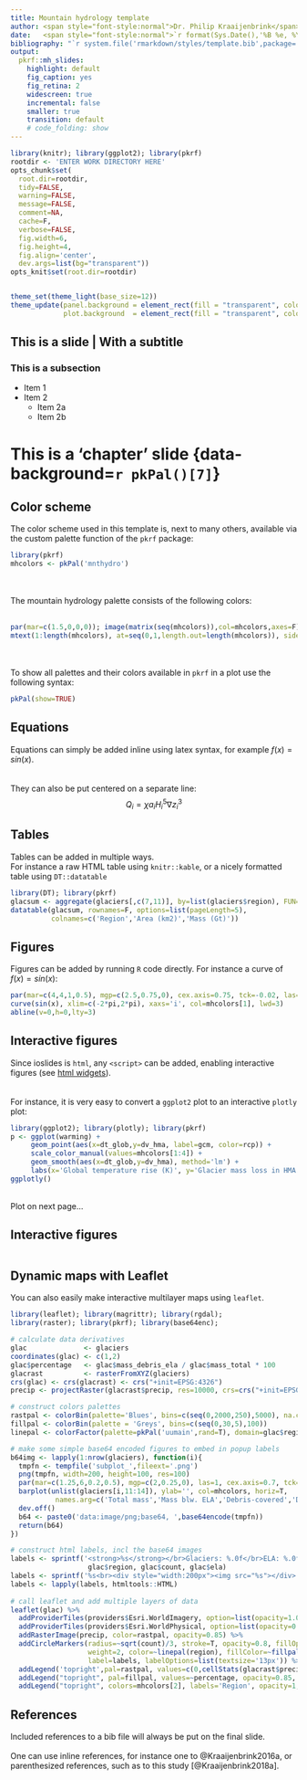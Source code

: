 ```yaml
---
title: Mountain hydrology template
author: <span style="font-style:normal">Dr. Philip Kraaijenbrink</span>
date:   <span style="font-style:normal">`r format(Sys.Date(),'%B %e, %Y')`</span><br>
bibliography: "`r system.file('rmarkdown/styles/template.bib',package='pkrf')`"
output: 
  pkrf::mh_slides:
    highlight: default
    fig_caption: yes
    fig_retina: 2
    widescreen: true
    incremental: false
    smaller: true
    transition: default
    # code_folding: show
---
```


<!-- Initial setup chunk to define options -->
```r
library(knitr); library(ggplot2); library(pkrf)
rootdir <- 'ENTER WORK DIRECTORY HERE'
opts_chunk$set(
  root.dir=rootdir,
  tidy=FALSE,
  warning=FALSE,
  message=FALSE,
  comment=NA,
  cache=F,
  verbose=FALSE,
  fig.width=6,
  fig.height=4,
  fig.align='center',
  dev.args=list(bg="transparent"))
opts_knit$set(root.dir=rootdir)


theme_set(theme_light(base_size=12))
theme_update(panel.background = element_rect(fill = "transparent", colour = NA),
             plot.background  = element_rect(fill = "transparent", colour = NA))
```

<!-- ------------------------------------------------------------------------------ -->

## This is a slide | With a subtitle

### This is a subsection

* Item 1
* Item 2
  + Item 2a
  + Item 2b





# This is a 'chapter' slide {data-background=`r pkPal()[7]`}




## Color scheme

The color scheme used in this template is, next to many others, available via the custom palette function of the `pkrf` package:
```r
library(pkrf)
mhcolors <- pkPal('mnthydro')
```
<br><br>
The mountain hydrology palette consists of the following colors:  
<br>
```r
par(mar=c(1.5,0,0,0)); image(matrix(seq(mhcolors)),col=mhcolors,axes=F)
mtext(1:length(mhcolors), at=seq(0,1,length.out=length(mhcolors)), side=1, line=0.5)

```   

<br>  
To show all palettes and their colors available in `pkrf` in a plot use the following syntax:  
```r
pkPal(show=TRUE)
```



## Equations
Equations can simply be added inline using latex syntax, for example $f(x)=sin(x)$.  
<br>  
They can also be put centered on a separate line:  
$${Q_i} = \chi {a_i}H_i^5\nabla z_i^3$$


## Tables
Tables can be added in multiple ways.  
For instance a raw HTML table using `knitr::kable`, or a nicely formatted table using `DT::datatable`

```r
library(DT); library(pkrf)
glacsum <- aggregate(glaciers[,c(7,11)], by=list(glaciers$region), FUN=sum)
datatable(glacsum, rownames=F, options=list(pageLength=5),
          colnames=c('Region','Area (km2)','Mass (Gt)'))
```



## Figures
Figures can be added by running `R` code directly. For instance a curve of $f(x)=sin(x)$:
```r
par(mar=c(4,4,1,0.5), mgp=c(2.5,0.75,0), cex.axis=0.75, tck=-0.02, las=1)
curve(sin(x), xlim=c(-2*pi,2*pi), xaxs='i', col=mhcolors[1], lwd=3)
abline(v=0,h=0,lty=3)
```






## Interactive figures
Since ioslides is `html`, any `<script>` can be added, enabling interactive figures (see [html widgets](https://www.htmlwidgets.org/index.html)).  
<br>  
For instance, it is very easy to convert a `ggplot2` plot to an interactive `plotly` plot:
```r
library(ggplot2); library(plotly); library(pkrf)
p <- ggplot(warming) +
     geom_point(aes(x=dt_glob,y=dv_hma, label=gcm, color=rcp)) +
     scale_color_manual(values=mhcolors[1:4]) + 
     geom_smooth(aes(x=dt_glob,y=dv_hma), method='lm') + 
     labs(x='Global temperature rise (K)', y='Glacier mass loss in HMA (%)')
ggplotly()
```

<br>Plot on next page...  




## Interactive figures
```r
```




## Dynamic maps with Leaflet
You can also easily make interactive multilayer maps using `leaflet`.

```r
library(leaflet); library(magrittr); library(rgdal);
library(raster); library(pkrf); library(base64enc);

# calculate data derivatives
glac              <- glaciers
coordinates(glac) <- c(1,2)
glac$percentage   <- glac$mass_debris_ela / glac$mass_total * 100
glacrast          <- rasterFromXYZ(glaciers)
crs(glac) <- crs(glacrast) <- crs("+init=EPSG:4326")
precip <- projectRaster(glacrast$precip, res=10000, crs=crs("+init=EPSG:3857"))

# construct colors palettes
rastpal <- colorBin(palette='Blues', bins=c(seq(0,2000,250),5000), na.color='#00000000')
fillpal <- colorBin(palette = 'Greys', bins=c(seq(0,30,5),100))
linepal <- colorFactor(palette=pkPal('uumain',rand=T), domain=glac$region)

# make some simple base64 encoded figures to embed in popup labels
b64img <- lapply(1:nrow(glaciers), function(i){
  tmpfn <- tempfile('subplot_',fileext='.png')
  png(tmpfn, width=200, height=100, res=100)
  par(mar=c(1.25,6,0.2,0.5), mgp=c(2,0.25,0), las=1, cex.axis=0.7, tck=-0.03)
  barplot(unlist(glaciers[i,11:14]), ylab='', col=mhcolors, horiz=T,
           names.arg=c('Total mass','Mass blw. ELA','Debris-covered','DC blw. ELA'))
  dev.off()
  b64 <- paste0('data:image/png;base64, ',base64encode(tmpfn))
  return(b64)
})

# construct html labels, incl the base64 images
labels <- sprintf('<strong>%s</strong></br>Glaciers: %.0f</br>ELA: %.0f m',
                   glac$region, glac$count, glac$ela) 
labels <- sprintf('%s<br><div style="width:200px"><img src="%s"></div>',labels,b64img)
labels <- lapply(labels, htmltools::HTML)
  
# call leaflet and add multiple layers of data
leaflet(glac) %>% 
  addProviderTiles(providers$Esri.WorldImagery, option=list(opacity=1.0)) %>%
  addProviderTiles(providers$Esri.WorldPhysical, option=list(opacity=0.6)) %>%
  addRasterImage(precip, color=rastpal, opacity=0.85) %>%
  addCircleMarkers(radius=~sqrt(count)/3, stroke=T, opacity=0.8, fillOpacity=1,
                   weight=2, color=~linepal(region), fillColor=~fillpal(percentage),
                   label=labels, labelOptions=list(textsize='13px')) %>%
  addLegend('topright',pal=rastpal, values=c(0,cellStats(glacrast$precip,max)), opacity=0.85, title = "Precip (mm)") %>%
  addLegend("topright", pal=fillpal, values=~percentage, opacity=0.85, title = "Debris-cover (%)") %>%
  addLegend("topright", colors=mhcolors[2], labels='Region', opacity=1, title = NA)

```







## References
Included references to a bib file will always be put on the final slide.  
<br>
One can use inline references, for instance one to @Kraaijenbrink2016a, or parenthesized references, such as to this study [@Kraaijenbrink2018a].  
<br>